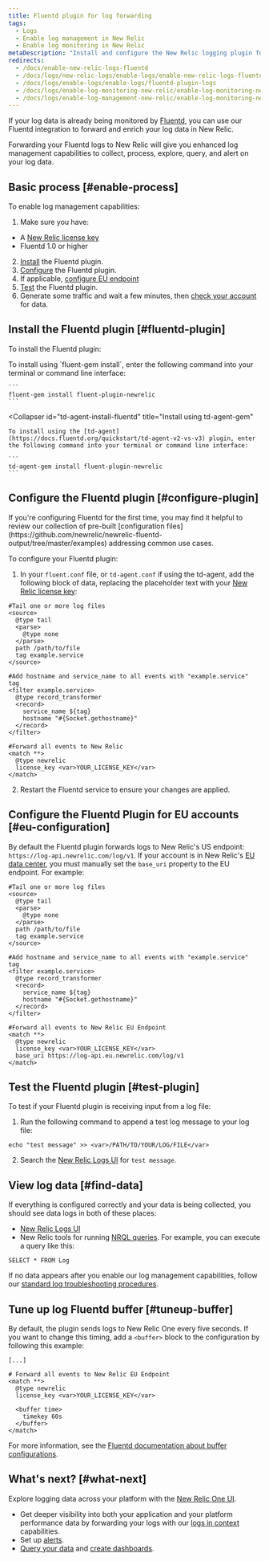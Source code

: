 ```yaml
---
title: Fluentd plugin for log forwarding
tags:
  - Logs
  - Enable log management in New Relic
  - Enable log monitoring in New Relic
metaDescription: "Install and configure the New Relic logging plugin for Fluentd, so you can use enhanced log management capabilities."
redirects:
  - /docs/enable-new-relic-logs-fluentd
  - /docs/logs/new-relic-logs/enable-logs/enable-new-relic-logs-fluentd
  - /docs/logs/enable-logs/enable-logs/fluentd-plugin-logs
  - /docs/logs/enable-log-monitoring-new-relic/enable-log-monitoring-new-relic/fluentd-plugin-log-forwarding
  - /docs/logs/enable-log-management-new-relic/enable-log-monitoring-new-relic/fluentd-plugin-log-forwarding
---
```


If your log data is already being monitored by [Fluentd](htttps://www.fluentd.org), you can use our Fluentd integration to forward and enrich your log data in New Relic.

Forwarding your Fluentd logs to New Relic will give you enhanced log management capabilities to collect, process, explore, query, and alert on your log data.

## Basic process [#enable-process]

To enable log management capabilities:

1. Make sure you have:
  * A [New Relic license key](/docs/apis/intro-apis/new-relic-api-keys/#ingest-license-key)
  * Fluentd 1.0 or higher
2. [Install](#fluentd-plugin) the Fluentd plugin.
3. [Configure](#configure-plugin) the Fluentd plugin.
4. If applicable, [configure EU endpoint](#eu-configuration)
5. [Test](#test-plugin) the Fluentd plugin.
6. Generate some traffic and wait a few minutes, then [check your account](#find-data) for data.

## Install the Fluentd plugin [#fluentd-plugin]

To install the Fluentd plugin:

<CollapserGroup>
  <Collapser
    id="gem-install-fluentd"
    title="Install using fluent-gem install"
  >
    To install using `fluent-gem install`, enter the following command into your terminal or command line interface:

    ```
    fluent-gem install fluent-plugin-newrelic
    ```
  </Collapser>

  <Collapser
    id="td-agent-install-fluentd"
    title="Install using td-agent-gem"
  >
    To install using the [td-agent](https://docs.fluentd.org/quickstart/td-agent-v2-vs-v3) plugin, enter the following command into your terminal or command line interface:

    ```
    td-agent-gem install fluent-plugin-newrelic
    ```
  </Collapser>
</CollapserGroup>

## Configure the Fluentd plugin [#configure-plugin]

<Callout variant="tip">
  If you're configuring Fluentd for the first time, you may find it helpful to review our collection of pre-built [configuration files](https://github.com/newrelic/newrelic-fluentd-output/tree/master/examples) addressing common use cases.
</Callout>

To configure your Fluentd plugin:

1. In your `fluent.conf` file, or `td-agent.conf` if using the td-agent, add the following block of data, replacing the placeholder text with your [New Relic license key](/docs/accounts/install-new-relic/account-setup/license-key):

```
#Tail one or more log files
<source>
  @type tail
  <parse>
    @type none
  </parse>
  path /path/to/file
  tag example.service
</source>

#Add hostname and service_name to all events with "example.service" tag
<filter example.service>
  @type record_transformer
  <record>
    service_name ${tag}
    hostname "#{Socket.gethostname}"
  </record>
</filter>

#Forward all events to New Relic
<match **>
  @type newrelic
  license_key <var>YOUR_LICENSE_KEY</var>
</match>
```

2. Restart the Fluentd service to ensure your changes are applied.

## Configure the Fluentd Plugin for EU accounts [#eu-configuration]

By default the Fluentd plugin forwards logs to New Relic's US endpoint: `https://log-api.newrelic.com/log/v1`. If your account is in New Relic's [EU data center](/docs/using-new-relic/welcome-new-relic/get-started/our-eu-us-region-data-centers), you must manually set the `base_uri` property to the EU endpoint. For example:

```
#Tail one or more log files
<source>
  @type tail
  <parse>
    @type none
  </parse>
  path /path/to/file
  tag example.service
</source>

#Add hostname and service_name to all events with "example.service" tag
<filter example.service>
  @type record_transformer
  <record>
    service_name ${tag}
    hostname "#{Socket.gethostname}"
  </record>
</filter>

#Forward all events to New Relic EU Endpoint
<match **>
  @type newrelic
  license_key <var>YOUR_LICENSE_KEY</var>
  base_uri https://log-api.eu.newrelic.com/log/v1
</match>
```

## Test the Fluentd plugin [#test-plugin]

To test if your Fluentd plugin is receiving input from a log file:

1. Run the following command to append a test log message to your log file:

```
echo "test message" >> <var>/PATH/TO/YOUR/LOG/FILE</var>
```

2. Search the [New Relic Logs UI](https://one.newrelic.com/launcher/logger.log-launcher) for `test message`.

## View log data [#find-data]

If everything is configured correctly and your data is being collected, you should see data logs in both of these places:

* [New Relic Logs UI](https://one.newrelic.com/launcher/logger.log-launcher)
* New Relic tools for running [NRQL queries](/docs/chart-builder/use-chart-builder/choose-data/use-advanced-nrql-mode-specify-data). For example, you can execute a query like this:

```
SELECT * FROM Log
```

If no data appears after you enable our log management capabilities, follow our [standard log troubleshooting procedures](/docs/logs/log-management/troubleshooting/no-log-data-appears-ui/).

## Tune up log Fluentd buffer [#tuneup-buffer]

By default, the plugin sends logs to New Relic One every five seconds. If you want to change this timing, add a `<buffer>` block to the configuration by following this example:

```
[...]

# Forward all events to New Relic EU Endpoint
<match **>
  @type newrelic
  license_key <var>YOUR_LICENSE_KEY</var>

  <buffer time>
    timekey 60s
  </buffer>
</match>
```

For more information, see the [Fluentd documentation about buffer configurations](https://docs.fluentd.org/configuration/buffer-section).

## What's next? [#what-next]

Explore logging data across your platform with the [New Relic One UI](/docs/logs/log-management/ui-data/use-logs-ui/).

* Get deeper visibility into both your application and your platform performance data by forwarding your logs with our [logs in context](/docs/logs/enable-log-management-new-relic/configure-logs-context/configure-logs-context-apm-agents/) capabilities.
* Set up [alerts](/docs/alerts-applied-intelligence/new-relic-alerts/alert-conditions/create-alert-conditions/).
* [Query your data](/docs/query-your-data/explore-query-data/get-started/introduction-querying-new-relic-data/) and [create dashboards](/docs/query-your-data/explore-query-data/dashboards/introduction-dashboards/).
